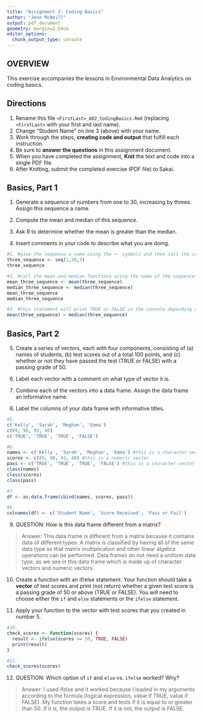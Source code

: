 ```yaml
---
title: "Assignment 2: Coding Basics"
author: "Jenn McNeill"
output: pdf_document
geometry: margin=2.54cm
editor_options: 
  chunk_output_type: console
---
```


## OVERVIEW

This exercise accompanies the lessons in Environmental Data Analytics on coding basics.

## Directions

1.  Rename this file `<FirstLast>_A02_CodingBasics.Rmd` (replacing `<FirstLast>` with your first and last name).
2.  Change "Student Name" on line 3 (above) with your name.
3.  Work through the steps, **creating code and output** that fulfill each instruction.
4.  Be sure to **answer the questions** in this assignment document.
5.  When you have completed the assignment, **Knit** the text and code into a single PDF file.
6.  After Knitting, submit the completed exercise (PDF file) to Sakai.

## Basics, Part 1

1.  Generate a sequence of numbers from one to 30, increasing by threes. Assign this sequence a name.

2.  Compute the mean and median of this sequence.

3.  Ask R to determine whether the mean is greater than the median.

4.  Insert comments in your code to describe what you are doing.

```r
#1. #give the sequence a name using the <- symbols and then call the console to print the sequence with its new name
three_sequence <- seq(1,30,3)
three_sequence

#2. #call the mean and median functions using the name of the sequence I created above
mean_three_sequence <- mean(three_sequence)
median_three_sequence <- median(three_sequence)
mean_three_sequence
median_three_sequence

#3. #this statement will print TRUE or FALSE in the console depending on the relation between the two values that were calculated
mean(three_sequence) > median(three_sequence)
```

## Basics, Part 2

5.  Create a series of vectors, each with four components, consisting of (a) names of students, (b) test scores out of a total 100 points, and (c) whether or not they have passed the test (TRUE or FALSE) with a passing grade of 50.

6.  Label each vector with a comment on what type of vector it is.

7.  Combine each of the vectors into a data frame. Assign the data frame an informative name.

8.  Label the columns of your data frame with informative titles.

```r

#5. 
c('Kelly', 'Sarah', 'Meghan', 'Emma')
c(89, 98, 93, 40)
c('TRUE', 'TRUE', 'TRUE', 'FALSE')

#6.
names <- c('Kelly', 'Sarah', 'Meghan', 'Emma') #this is a character vector
scores <- c(89, 98, 93, 40) #this is a numeric vector
pass <- c('TRUE', 'TRUE', 'TRUE', 'FALSE') #this is a character vector
class(names)
class(scores)
class(pass)

#7. 
df <- as.data.frame(cbind(names, scores, pass))

#8.
colnames(df) <- c('Student Name', 'Score Received', 'Pass or Fail')
```

9.  QUESTION: How is this data frame different from a matrix?

> Answer: This data frame is different from a matrix because it contains data of different types. A matrix is classified by having all of the same data type so that matrix multiplication and other linear algebra operations can be performed. Data frames do not need a uniform data type, as we see in this data frame which is made up of character vectors and numeric vectors.

10. Create a function with an if/else statement. Your function should take a **vector** of test scores and print (not return) whether a given test score is a passing grade of 50 or above (TRUE or FALSE). You will need to choose either the `if` and `else` statements or the `ifelse` statement. 

11. Apply your function to the vector with test scores that you created in number 5.

```r
#10. 
check_scores <- function(scores) {
  result <- ifelse(scores >= 50, TRUE, FALSE)
  print(result)
}

#11.
check_scores(scores)

```

12. QUESTION: Which option of `if` and `else` vs. `ifelse` worked? Why?

> Answer: I used ifelse and it worked because I loaded in my arguments according to the formula (logical expression, value if TRUE, value if FALSE). My function takes a score and tests if it is equal to or greater than 50. If it is, the output is TRUE. If it is not, the output is FALSE.
